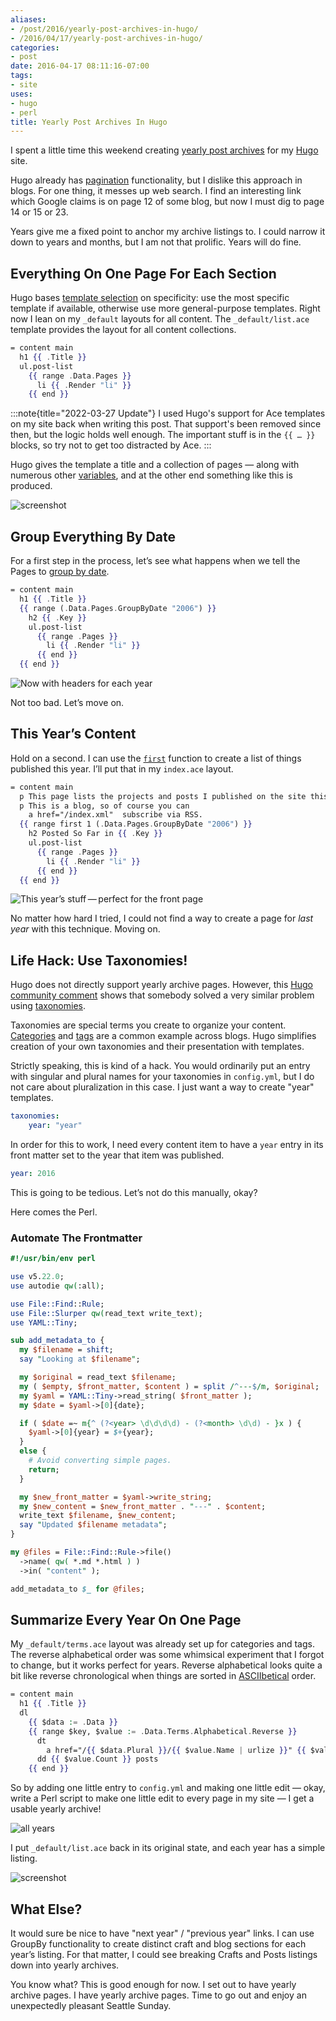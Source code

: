 ```yaml
---
aliases:
- /post/2016/yearly-post-archives-in-hugo/
- /2016/04/17/yearly-post-archives-in-hugo/
categories:
- post
date: 2016-04-17 08:11:16-07:00
tags:
- site
uses:
- hugo
- perl
title: Yearly Post Archives In Hugo
---
```


I spent a little time this weekend creating [yearly post archives][post] for my
[Hugo](https://gohugo.io/) site.

[post]: /post

Hugo already has [pagination][pagination]
functionality, but I dislike this approach in blogs. For one thing, it messes
up web search. I find an interesting link which Google claims is on page 12 of
some blog, but now I must dig to page 14 or 15 or 23.

[pagination]: https://gohugo.io/extras/pagination/

Years give me a fixed point to anchor my archive listings to. I could narrow it
down to years and months, but I am not that prolific. Years will do fine.

## Everything On One Page For Each Section

Hugo bases [template selection][template-list] on specificity: use the most
specific template if available, otherwise use more general-purpose templates.
Right now I lean on my `_default` layouts for all content. The
`_default/list.ace` template provides the layout for all content collections.

[template-list]: https://gohugo.io/templates/list/

```handlebars
= content main
  h1 {{ .Title }}
  ul.post-list
    {{ range .Data.Pages }}
      li {{ .Render "li" }}
    {{ end }}
```

:::note{title="2022-03-27 Update"}
I used Hugo's support for Ace templates on my site back when writing this post.
That support's been removed since then, but the logic holds well enough. The
important stuff is in the `{{ … }}` blocks, so try not to get too distracted by
Ace.
:::

Hugo gives the template a title and a collection of pages —
along with numerous other [variables](https://gohugo.io/templates/variables/),
and at the other end something like this is produced.

![screenshot](@img/2016/site-default-listing.png "Default listing applied to Craft section")

## Group Everything By Date

For a first step in the process, let’s see what happens when we tell the Pages to [group by date](https://gohugo.io/templates/list/#grouping-by-page-date).

```handlebars {% process=false %}
= content main
  h1 {{ .Title }}
  {{ range (.Data.Pages.GroupByDate "2006") }}
    h2 {{ .Key }}
    ul.post-list
      {{ range .Pages }}
        li {{ .Render "li" }}
      {{ end }}
  {{ end }}
```

![Now with headers for each year](@img/2016/site-single-page-year-headers.png)

Not too bad. Let’s move on.

## This Year’s Content

[`first`]: https://gohugo.io/templates/functions/#first

Hold on a second. I can use the [`first`][] function to create a list of things
published this year. I’ll put that in my `index.ace` layout.

```handlebars {% process=false %}
= content main
  p This page lists the projects and posts I published on the site this year.
  p This is a blog, so of course you can
    a href="/index.xml"  subscribe via RSS.
  {{ range first 1 (.Data.Pages.GroupByDate "2006") }}
    h2 Posted So Far in {{ .Key }}
    ul.post-list
      {{ range .Pages }}
        li {{ .Render "li" }}
      {{ end }}
  {{ end }}
```

![This year’s stuff — perfect for the front page](@img/2016/site-this-years-posts.png)

No matter how hard I tried, I could not find a way to create a page for *last year* with this technique.
Moving on.

## Life Hack: Use Taxonomies!

[pagination-comment]: https://discuss.gohugo.io/t/pagination-and-group-by-date/1441/3
[taxonomies]: http://gohugo.io/taxonomies/overview/

Hugo does not directly support yearly archive pages. However, this [Hugo
community comment][pagination-comment] shows that somebody solved a very
similar problem using [taxonomies][taxonomies].

Taxonomies are special terms you create to organize your content.
[Categories][category-list] and [tags][tag-list] are a common example across
blogs. Hugo simplifies creation of your own taxonomies and their presentation
with templates.

[category-list]: /categories
[tag-list]: /tags

Strictly speaking, this is kind of a hack. You would ordinarily put an entry
with singular and plural names for your taxonomies in `config.yml`, but I do
not care about pluralization in this case. I just want a way to create "year"
templates.

```yaml
taxonomies:
    year: "year"
```

In order for this to work, I need every content item to have a `year` entry in
its front matter set to the year that item was published.

```yaml
year: 2016
```

This is going to be tedious. Let’s not do this manually, okay?

Here comes the Perl.

### Automate The Frontmatter

```perl
#!/usr/bin/env perl

use v5.22.0;
use autodie qw(:all);

use File::Find::Rule;
use File::Slurper qw(read_text write_text);
use YAML::Tiny;

sub add_metadata_to {
  my $filename = shift;
  say "Looking at $filename";

  my $original = read_text $filename;
  my ( $empty, $front_matter, $content ) = split /^---$/m, $original;
  my $yaml = YAML::Tiny->read_string( $front_matter );
  my $date = $yaml->[0]{date};

  if ( $date =~ m{^ (?<year> \d\d\d\d) - (?<month> \d\d) - }x ) {
    $yaml->[0]{year} = $+{year};
  }
  else {
    # Avoid converting simple pages.
    return;
  }

  my $new_front_matter = $yaml->write_string;
  my $new_content = $new_front_matter . "---" . $content;
  write_text $filename, $new_content;
  say "Updated $filename metadata";
}

my @files = File::Find::Rule->file()
  ->name( qw( *.md *.html ) )
  ->in( "content" );

add_metadata_to $_ for @files;
```

## Summarize Every Year On One Page

My `_default/terms.ace` layout was already set up for categories and tags. The
reverse alphabetical order was some whimsical experiment that I forgot to
change, but it works perfect for years. Reverse alphabetical looks quite a bit
like reverse chronological when things are sorted in
[ASCIIbetical][ascii-betical] order.

[ascii-betical]: https://en.wiktionary.org/wiki/ASCIIbetical

```handlebars {% process=false %}
= content main
  h1 {{ .Title }}
  dl
    {{ $data := .Data }}
    {{ range $key, $value := .Data.Terms.Alphabetical.Reverse }}
      dt
        a href="/{{ $data.Plural }}/{{ $value.Name | urlize }}" {{ $value.Name }}
      dd {{ $value.Count }} posts
    {{ end }}
```

So by adding one little entry to `config.yml` and making one little edit —
okay, write a Perl script to make one little edit to every page in my site —
I get a usable yearly archive!

![all years](@img/2016/site-list-all-years.png)

I put `_default/list.ace` back in its original state, and each year has a
simple listing.

![screenshot](@img/2016/site-single-year.png "Just the stuff I pushed in 2015")

## What Else?

It would sure be nice to have "next year" / "previous year" links. I can use
GroupBy functionality to create distinct craft and blog sections for each
year’s listing. For that matter, I could see breaking Crafts and Posts listings
down into yearly archives.

You know what? This is good enough for now. I set out to have yearly archive
pages. I have yearly archive pages. Time to go out and enjoy an unexpectedly
pleasant Seattle Sunday.
